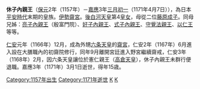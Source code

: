 {{Unreferenced|time=2016-08-19T03:18:40+00:00}} 
'''休子內親王'''（[[保元|保元]]2年（1157年）－[[嘉應_(高倉天皇)|嘉應]]3年[[三月初一|三月初一]]（1171年4月7日）），為日本[[平安時代|平安時代]]末期的皇族。[[伊勢齋宮|伊勢齋宮]]。[[後白河天皇|後白河天皇]]第4[[皇女|皇女]]，母從二位[[藤原成子|藤原成子]]。同母兄姊：[[亮子內親王|亮子內親王]]（殷富門院）、[[好子內親王|好子內親王]]、[[式子內親王|式子內親王]]、[[守覺法親王|守覺法親王]]、[[以仁王|以仁王]]等等。

[[仁安|仁安]]元年（1166年）12月，成為外甥[[六条天皇|六条天皇]]的[[齋宮|齋宮]]，仁安2年（1167年）6月進入設在大膳職內的初齋院修行，同年9月離開宮廷進入野宮繼續齋戒，仁安3年（1168年）2月，因六条天皇讓位於憲仁親王（[[高倉天皇|高倉天皇]]），休子內親王未群行便退職。嘉應3年（1171年）3月1日逝世，得年15歳。

{{齋宮|第55代：1167年－1168年}}

[[Category:1157年出生|Category:1157年出生]]
[[Category:1171年逝世|Category:1171年逝世]]
[[Category:平安時代內親王|K]]
[[Category:齋宮|K]]